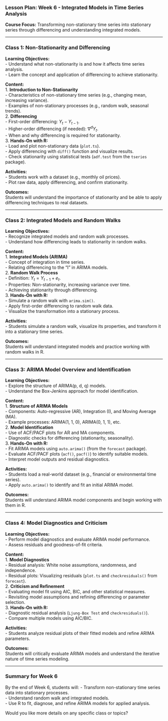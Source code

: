 ### **Lesson Plan: Week 6 - Integrated Models in Time Series Analysis**  
**Course Focus:** Transforming non-stationary time series into stationary series through differencing and understanding integrated models.  

---

### **Class 1: Non-Stationarity and Differencing**  
**Learning Objectives:**  
- Understand what non-stationarity is and how it affects time series analysis.  
- Learn the concept and application of differencing to achieve stationarity.  

**Content:**  
1. **Introduction to Non-Stationarity**  
   - Characteristics of non-stationary time series (e.g., changing mean, increasing variance).  
   - Examples of non-stationary processes (e.g., random walk, seasonal trends).  
2. **Differencing**  
   - First-order differencing: $Y_t - Y_{t-1}$.  
   - Higher-order differencing (if needed): $\nabla^d Y_t$.  
   - When and why differencing is required for stationarity.  
3. **Hands-On with R:**  
   - Load and plot non-stationary data (`plot.ts`).  
   - Apply differencing with `diff()` function and visualize results.  
   - Check stationarity using statistical tests (`adf.test` from the `tseries` package).  

**Activities:**  
- Students work with a dataset (e.g., monthly oil prices).  
- Plot raw data, apply differencing, and confirm stationarity.  

**Outcomes:**  
Students will understand the importance of stationarity and be able to apply differencing techniques to real datasets.

---

### **Class 2: Integrated Models and Random Walks**  
**Learning Objectives:**  
- Recognize integrated models and random walk processes.  
- Understand how differencing leads to stationarity in random walks.  

**Content:**  
1. **Integrated Models (ARIMA)**  
   - Concept of integration in time series.  
   - Relating differencing to the "I" in ARIMA models.  
2. **Random Walk Process**  
   - Definition: $Y_t = Y_{t-1} + e_t$.  
   - Properties: Non-stationarity, increasing variance over time.  
   - Achieving stationarity through differencing.  
3. **Hands-On with R:**  
   - Simulate a random walk with `arima.sim()`.  
   - Apply first-order differencing to random walk data.  
   - Visualize the transformation into a stationary process.

**Activities:**  
- Students simulate a random walk, visualize its properties, and transform it into a stationary time series.  

**Outcomes:**  
Students will understand integrated models and practice working with random walks in R.

---

### **Class 3: ARIMA Model Overview and Identification**  
**Learning Objectives:**  
- Explore the structure of ARIMA(p, d, q) models.  
- Understand the Box-Jenkins approach for model identification.  

**Content:**  
1. **Structure of ARIMA Models**  
   - Components: Auto-regressive (AR), Integration (I), and Moving Average (MA).  
   - Example processes: ARIMA(1, 1, 0), ARIMA(0, 1, 1), etc.  
2. **Model Identification**  
   - Use of ACF/PACF plots for AR and MA components.  
   - Diagnostic checks for differencing (stationarity, seasonality).  
3. **Hands-On with R:**  
   - Fit ARIMA models using `auto.arima()` (from the `forecast` package).  
   - Evaluate ACF/PACF plots (`acf()`, `pacf()`) to identify suitable models.  
   - Interpret model outputs and residual diagnostics.

**Activities:**  
- Students load a real-world dataset (e.g., financial or environmental time series).  
- Apply `auto.arima()` to identify and fit an initial ARIMA model.  

**Outcomes:**  
Students will understand ARIMA model components and begin working with them in R.

---

### **Class 4: Model Diagnostics and Criticism**  
**Learning Objectives:**  
- Perform model diagnostics and evaluate ARIMA model performance.  
- Assess residuals and goodness-of-fit criteria.  

**Content:**  
1. **Model Diagnostics**  
   - Residual analysis: White noise assumptions, randomness, and independence.  
   - Residual plots: Visualizing residuals (`plot.ts` and `checkresiduals()` from `forecast`).  
2. **Criticism and Refinement**  
   - Evaluating model fit using AIC, BIC, and other statistical measures.  
   - Revisiting model assumptions and refining differencing or parameter selection.  
3. **Hands-On with R:**  
   - Diagnostic residual analysis (`Ljung-Box Test` and `checkresiduals()`).  
   - Compare multiple models using AIC/BIC.  

**Activities:**  
- Students analyze residual plots of their fitted models and refine ARIMA parameters.  

**Outcomes:**  
Students will critically evaluate ARIMA models and understand the iterative nature of time series modeling.

---

### **Summary for Week 6**  
By the end of Week 6, students will:
- Transform non-stationary time series data into stationary processes.  
- Understand random walk and integrated models.  
- Use R to fit, diagnose, and refine ARIMA models for applied analysis.  

Would you like more details on any specific class or topics?
